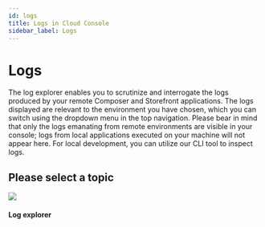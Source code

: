 ```yaml
---
id: logs
title: Logs in Cloud Console
sidebar_label: Logs
---
```



# Logs

The log explorer enables you to scrutinize and interrogate the logs produced by your remote Composer and Storefront applications. The logs displayed are relevant to the environment you have chosen, which you can switch using the dropdown menu in the top navigation. Please bear in mind that only the logs emanating from remote environments are visible in your console; logs from local applications executed on your machine will not appear here. For local development, you can utilize our CLI tool to inspect logs.


<Notice />

## Please select a topic

<div className="flex mb80 brighten">
  <Card to="/docs/console/logs/log-entries">
    <img src="/img/icons/bug.svg" />
    <h4>Log explorer</h4>
    <p></p>
  </Card>
</div>
